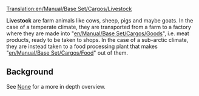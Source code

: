 [[Translation:en/Manual/Base Set/Cargos/Livestock]]
{{ru/Перевод|en/Manual/Base Set/Cargos/Livestock|0}}

{{ru/Manual/Base Set/Cargos/Груз|груз=Скот
|изображение=en/Manual/Base Set/Cargos/Livestock.png
|производит=[[ru/Manual/Base Set/Industries/Ферма|Ферма]]
|принимает=[[en/Manual/Base Set/Industries/Factory]] (умеренный), <br/>[[en/Manual/Base Set/Industries/Food Processing Plant]] (субарктический)
}}

'''Livestock''' are farm animals like cows, sheep, pigs and maybe goats. In the case of a temperate climate, they are transported from a farm to a factory where they are made into "[[en/Manual/Base Set/Cargos/Goods]]", i.e. meat products, ready to be taken to shops. In the case of a sub-arctic climate, they are instead taken to a food processing plant that makes "[[en/Manual/Base Set/Cargos/Food]]" out of them.

== Background ==
See [https://www.wikipedia.org/wiki/Livestock None] for a more in depth overview.